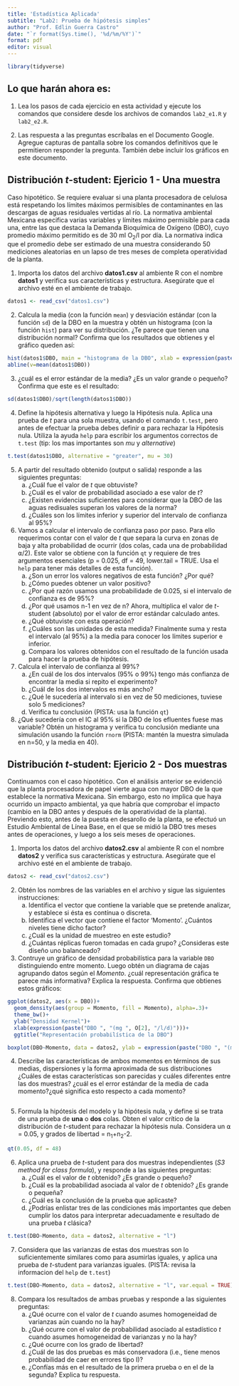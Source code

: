 ```yaml
---
title: 'Estadística Aplicada'
subtitle: "Lab2: Prueba de hipótesis simples"
author: "Prof. Edlin Guerra Castro"
date: "`r format(Sys.time(), '%d/%m/%Y')`"
format: pdf
editor: visual
---
```


```r
library(tidyverse)
```

## Lo que harán ahora es:

1.  Lea los pasos de cada ejercicio en esta actividad y ejecute los comandos que considere desde los archivos de comandos `lab2_e1.R` y `lab2_e2.R`.

2.  Las respuesta a las preguntas escríbalas en el Documento Google. Agregue capturas de pantalla sobre los comandos definitivos que le permitieron responder la pregunta. También debe incluir los gráficos en este documento.

## Distribución *t*-student: Ejericio 1 - Una muestra

Caso hipotético. Se requiere evaluar si una planta procesadora de celulosa está respetando los límites máximos permisibles de contaminantes en las descargas de aguas residuales vertidas al río. La normativa ambiental Mexicana especifica varias variables y límites máximo permisible para cada una, entre las que destaca la Demanda Bioquímica de Oxígeno (DBO), cuyo promedio máximo permitido es de 30 ml O~2~/l por día. La normativa indica que el promedio debe ser estimado de una muestra considerando 50 mediciones aleatorias en un lapso de tres meses de completa operatividad de la planta.

1.  Importa los datos del archivo **datos1.csv** al ambiente R con el nombre **datos1** y verifica sus características y estructura. Asegúrate que el archivo esté en el ambiente de trabajo.

```r
datos1 <- read_csv("datos1.csv")
```

2.  Calcula la media (con la función `mean`) y desviación estándar (con la función `sd`) de la DBO en la muestra y obtén un histograma (con la función `hist`) para ver su distribución. ¿Te parece que tienen una distribución normal? Confirma que los resultados que obtienes y el gráfico queden así:

```r
hist(datos1$DBO, main = "histograma de la DBO", xlab = expression(paste("DBO ", "(mg ", O[2], "/l/d)")), ylab =" Frecuencia")
abline(v=mean(datos1$DBO))


```

3.  ¿cuál es el error estándar de la media? ¿Es un valor grande o pequeño? Confirma que este es el resultado:

```r

sd(datos1$DBO)/sqrt(length(datos1$DBO))

```

4.  Define la hipótesis alternativa y luego la Hipótesis nula. Aplica una prueba de *t* para una sola muestra, usando el comando `t.test`, pero antes de efectuar la prueba debes definir ⍺ para rechazar la Hipótesis nula. Utiliza la ayuda `help` para escribir los argumentos correctos de `t.test` (tip: los mas importantes son *mu* y *alternative*)

```r
t.test(datos1$DBO, alternative = "greater", mu = 30)

```

5.  A partir del resultado obtenido (output o salida) responde a las siguientes preguntas:
    a)  ¿Cuál fue el valor de *t* que obtuviste?
    b)  ¿Cuál es el valor de probabilidad asociado a ese valor de *t*?
    c)  ¿Existen evidencias suficientes para considerar que la DBO de las aguas redisuales superan los valores de la norma?
    d)  ¿Cuáles son los límites inferior y superior del intervalo de confianza al 95%?
6.  Vamos a calcular el intervalo de confianza paso por paso. Para ello requerimos contar con el valor de *t* que separa la curva en zonas de baja y alta probabilidad de ocurrir (dos colas, cada una de probabilidad ⍺/2). Este valor se obtiene con la función `qt` y requiere de tres argumentos esenciales (p = 0.025, df = 49, lower.tail = TRUE. Usa el `help` para tener más detalles de esta función).
    a)  ¿Son un error los valores negativos de esta función? ¿Por qué?
    b)  ¿Cómo puedes obtener un valor positivo?
    c)  ¿Por qué razón usamos una probabilidade de 0.025, si el intervalo de confianza es de 95%?
    d)  ¿Por qué usamos n-1 en vez de n? Ahora, multiplica el valor de *t*-student (absoluto) por el valor de error estándar calculado antes.
    e)  ¿Qué obtuviste con esta operación?
    f)  ¿Cuáles son las unidades de esta medida? Finalmente suma y resta el intervalo (al 95%) a la media para conocer los límites superior e inferior.
    g)  Compara los valores obtenidos con el resultado de la función usada para hacer la prueba de hipótesis.
7.  Calcula el intervalo de confianza al 99%?
    a)  ¿En cuál de los dos intervalos (95% o 99%) tengo más confianza de encontrar la media si repito el experimento?
    b)  ¿Cuál de los dos intervalos es más ancho?
    c)  ¿Qué le sucedería al intervalo si en vez de 50 mediciones, tuviese solo 5 mediciones?
    d)  Verifica tu conclusión (PISTA: usa la función `qt`)
8.  ¿Qué sucedería con el IC al 95% si la DBO de los efluentes fuese mas variable? Obtén un histograma y verifica tu conclusión mediante una simulación usando la función `rnorm` (PISTA: mantén la muestra simulada en n=50, y la media en 40).

## Distribución *t*-student: Ejericio 2 - Dos muestras

Continuamos con el caso hipotético. Con el análisis anterior se evidenció que la planta procesadora de papel vierte agua con mayor DBO de la que establece la normativa Mexicana. Sin embargo, esto no implica que haya ocurrido un impacto ambiental, ya que habría que comprobar el impacto (cambio en la DBO antes y después de la operatividad de la planta). Previendo esto, antes de la puesta en desarollo de la planta, se efectuó un Estudio Ambiental de Línea Base, en el que se midió la DBO tres meses antes de operaciones, y luego a los seis meses de operaciones.

1.  Importa los datos del archivo **datos2.csv** al ambiente R con el nombre **datos2** y verifica sus características y estructura. Asegúrate que el archivo esté en el ambiente de trabajo.

```r
datos2 <- read_csv("datos2.csv")
```

2.  Obtén los nombres de las variables en el archivo y sigue las siguientes instrucciones:
    a)  Identifica el vector que contiene la variable que se pretende analizar, y establece si ésta es contínua o discreta.
    b)  Identifica el vector que contiene el factor 'Momento'. ¿Cuántos niveles tiene dicho factor?
    c)  ¿Cuál es la unidad de muestreo en este estudio?
    d)  ¿Cuántas réplicas fueron tomadas en cada grupo? ¿Consideras este diseño uno balanceado?
3.  Contruye un gráfico de densidad probabilística para la variable `DBO` distinguiendo entre momento. Luego obtén un diagrama de cajas agrupando datos según el *Momento*. ¿cuál representación gráfica te parece más informativa? Explica la respuesta. Confirma que obtienes estos gráficos:

```r
ggplot(datos2, aes(x = DBO))+
  geom_density(aes(group = Momento, fill = Momento), alpha=.3)+
  theme_bw()+
  ylab("Densidad Kernel")+
  xlab(expression(paste("DBO ", "(mg ", O[2], "/l/d)")))+
  ggtitle("Representación probabilística de la DBO")

boxplot(DBO~Momento, data = datos2, ylab = expression(paste("DBO ", "(mg ", O[2], "/l/d)")))
```

4.  Describe las características de ambos momentos en términos de sus medias, dispersiones y la forma aproximada de sus distribuciones ¿Cuáles de estas características son parecidas y cuáles diferentes entre las dos muestras? ¿cuál es el error estándar de la media de cada momento?¿qué significa esto respecto a cada momento?

```r

```

5.  Formula la hipótesis del modelo y la hipótesis nula, y define si se trata de una prueba de **una** o **dos** colas. Obten el valor crítico de la distribución de *t*-student para rechazar la hipótesis nula. Considera un ⍺ = 0.05, y grados de libertad = n~1~+n~2~-2.

```r
qt(0.05, df = 48)
```

6.  Aplica una prueba de *t*-student para dos muestras independientes (*S3 method for class formula*), y responde a las siguientes preguntas:
    a)  ¿Cuál es el valor de *t* obtenido? ¿Es grande o pequeño?
    b)  ¿Cuál es la probabilidad asociada al valor de *t* obtenido? ¿Es grande o pequeña?
    c)  ¿Cuál es la conclusión de la prueba que aplicaste?
    d)  ¿Podrías enlistar tres de las condiciones más importantes que deben cumplir los datos para interpretar adecuadamente e resultado de una prueba *t* clásica?

```r
t.test(DBO~Momento, data = datos2, alternative = "l")

```

7.  Considera que las varianzas de estas dos muestras son lo suficientemente similares como para asumirlas iguales, y aplica una prueba de *t*-student para varianzas iguales. (PISTA: revisa la informacion del `help` de `t.test`)

```r
t.test(DBO~Momento, data = datos2, alternative = "l", var.equal = TRUE)

```

8.  Compara los resultados de ambas pruebas y responde a las siguientes preguntas:
    a)  ¿Qué ocurre con el valor de *t* cuando asumes homogeneidad de varianzas aún cuando no la hay?
    b)  ¿Qué ocurre con el valor de probabilidad asociado al estadístico *t* cuando asumes homogeneidad de varianzas y no la hay?
    c)  ¿Qué ocurre con los grado de libertad?
    d)  ¿Cuál de las dos pruebas es más conservadora (i.e., tiene menos probabilidad de caer en errores tipo I)?
    e)  ¿Confías más en el resultado de la primera prueba o en el de la segunda? Explica tu respuesta.
